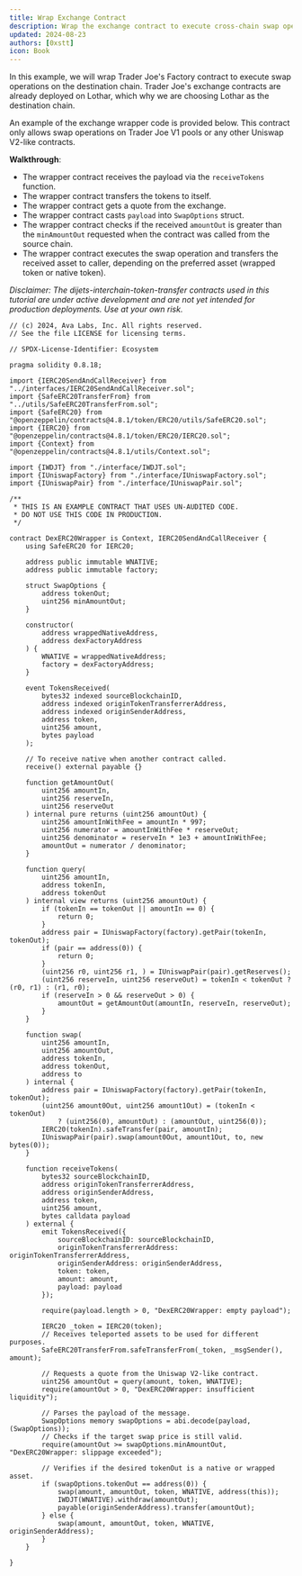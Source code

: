 ```yaml
---
title: Wrap Exchange Contract
description: Wrap the exchange contract to execute cross-chain swap operations.
updated: 2024-08-23
authors: [0xstt]
icon: Book
---
```


In this example, we will wrap Trader Joe's Factory contract to execute swap operations on the destination chain. Trader Joe's exchange contracts are already deployed on Lothar, which why we are choosing Lothar as the destination chain.

An example of the exchange wrapper code is provided below. This contract only allows swap operations on Trader Joe V1 pools or any other Uniswap V2-like contracts.

**Walkthrough**:

- The wrapper contract receives the payload via the `receiveTokens` function.
- The wrapper contract transfers the tokens to itself.
- The wrapper contract gets a quote from the exchange.
- The wrapper contract casts `payload` into `SwapOptions` struct.
- The wrapper contract checks if the received `amountOut` is greater than the `minAmountOut` requested when the contract was called from the source chain.
- The wrapper contract executes the swap operation and transfers the received asset to caller, depending on the preferred asset (wrapped token or native token).

_Disclaimer: The dijets-interchain-token-transfer contracts used in this tutorial are under active development and are not yet intended for production deployments. Use at your own risk._

```solidity  title="src/interchain-token-transfer/4-send-and-call/DexERC20Wrapper.sol"
// (c) 2024, Ava Labs, Inc. All rights reserved.
// See the file LICENSE for licensing terms.

// SPDX-License-Identifier: Ecosystem

pragma solidity 0.8.18;

import {IERC20SendAndCallReceiver} from "../interfaces/IERC20SendAndCallReceiver.sol";
import {SafeERC20TransferFrom} from "../utils/SafeERC20TransferFrom.sol";
import {SafeERC20} from "@openzeppelin/contracts@4.8.1/token/ERC20/utils/SafeERC20.sol";
import {IERC20} from "@openzeppelin/contracts@4.8.1/token/ERC20/IERC20.sol";
import {Context} from "@openzeppelin/contracts@4.8.1/utils/Context.sol";

import {IWDJT} from "./interface/IWDJT.sol";
import {IUniswapFactory} from "./interface/IUniswapFactory.sol";
import {IUniswapPair} from "./interface/IUniswapPair.sol";

/**
 * THIS IS AN EXAMPLE CONTRACT THAT USES UN-AUDITED CODE.
 * DO NOT USE THIS CODE IN PRODUCTION.
 */

contract DexERC20Wrapper is Context, IERC20SendAndCallReceiver {
    using SafeERC20 for IERC20;

    address public immutable WNATIVE;
    address public immutable factory;

    struct SwapOptions {
        address tokenOut;
        uint256 minAmountOut;
    }

    constructor(
        address wrappedNativeAddress,
        address dexFactoryAddress
    ) {
        WNATIVE = wrappedNativeAddress;
        factory = dexFactoryAddress;
    }

    event TokensReceived(
        bytes32 indexed sourceBlockchainID,
        address indexed originTokenTransferrerAddress,
        address indexed originSenderAddress,
        address token,
        uint256 amount,
        bytes payload
    );

    // To receive native when another contract called.
    receive() external payable {}

    function getAmountOut(
        uint256 amountIn,
        uint256 reserveIn,
        uint256 reserveOut
    ) internal pure returns (uint256 amountOut) {
        uint256 amountInWithFee = amountIn * 997;
        uint256 numerator = amountInWithFee * reserveOut;
        uint256 denominator = reserveIn * 1e3 + amountInWithFee;
        amountOut = numerator / denominator;
    }

    function query(
        uint256 amountIn,
        address tokenIn,
        address tokenOut
    ) internal view returns (uint256 amountOut) {
        if (tokenIn == tokenOut || amountIn == 0) {
            return 0;
        }
        address pair = IUniswapFactory(factory).getPair(tokenIn, tokenOut);
        if (pair == address(0)) {
            return 0;
        }
        (uint256 r0, uint256 r1, ) = IUniswapPair(pair).getReserves();
        (uint256 reserveIn, uint256 reserveOut) = tokenIn < tokenOut ? (r0, r1) : (r1, r0);
        if (reserveIn > 0 && reserveOut > 0) {
            amountOut = getAmountOut(amountIn, reserveIn, reserveOut);
        }
    }

    function swap(
        uint256 amountIn,
        uint256 amountOut,
        address tokenIn,
        address tokenOut,
        address to
    ) internal {
        address pair = IUniswapFactory(factory).getPair(tokenIn, tokenOut);
        (uint256 amount0Out, uint256 amount1Out) = (tokenIn < tokenOut)
            ? (uint256(0), amountOut) : (amountOut, uint256(0));
        IERC20(tokenIn).safeTransfer(pair, amountIn);
        IUniswapPair(pair).swap(amount0Out, amount1Out, to, new bytes(0));
    }

    function receiveTokens(
        bytes32 sourceBlockchainID,
        address originTokenTransferrerAddress,
        address originSenderAddress,
        address token,
        uint256 amount,
        bytes calldata payload
    ) external {
        emit TokensReceived({
            sourceBlockchainID: sourceBlockchainID,
            originTokenTransferrerAddress: originTokenTransferrerAddress,
            originSenderAddress: originSenderAddress,
            token: token,
            amount: amount,
            payload: payload
        });

        require(payload.length > 0, "DexERC20Wrapper: empty payload");

        IERC20 _token = IERC20(token);
        // Receives teleported assets to be used for different purposes.
        SafeERC20TransferFrom.safeTransferFrom(_token, _msgSender(), amount);

        // Requests a quote from the Uniswap V2-like contract.
        uint256 amountOut = query(amount, token, WNATIVE);
        require(amountOut > 0, "DexERC20Wrapper: insufficient liquidity");

        // Parses the payload of the message.
        SwapOptions memory swapOptions = abi.decode(payload, (SwapOptions));
        // Checks if the target swap price is still valid.
        require(amountOut >= swapOptions.minAmountOut, "DexERC20Wrapper: slippage exceeded");
        
        // Verifies if the desired tokenOut is a native or wrapped asset.
        if (swapOptions.tokenOut == address(0)) {
            swap(amount, amountOut, token, WNATIVE, address(this));
            IWDJT(WNATIVE).withdraw(amountOut);
            payable(originSenderAddress).transfer(amountOut);
        } else {
            swap(amount, amountOut, token, WNATIVE, originSenderAddress);
        }
    }

}
```